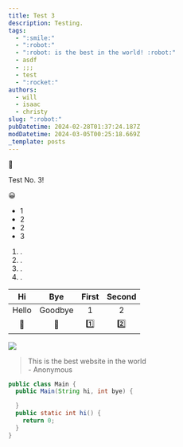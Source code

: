 ```yaml
---
title: Test 3
description: Testing.
tags:
  - ":smile:"
  - ":robot:"
  - ":robot: is the best in the world! :robot:"
  - asdf
  - ;;;
  - test
  - ":rocket:"
authors:
  - will
  - isaac
  - christy
slug: ":robot:"
pubDatetime: 2024-02-28T01:37:24.187Z
modDatetime: 2024-03-05T00:25:18.669Z
_template: posts
---
```


🦄

Test No. 3!

😀

- 1
- 2
- 2
- 3

1. .
2. .
3. .
4. .

|  Hi   |   Bye   | First | Second |
| :---: | :-----: | :---: | :----: |
| Hello | Goodbye |   1   |   2    |
|  👋   |   👋    |  1️⃣   |   2️⃣   |

![](/assets/images/circle-new.png)

> This is the best website in the world\
> \- Anonymous

```java
public class Main {
  public Main(String hi, int bye) {

  }
  public static int hi() {
    return 0;
  }
}
```
